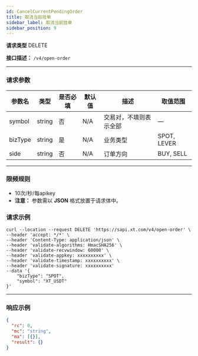```yaml
---
id: CancelCurrentPendingOrder
title: 取消当前挂单
sidebar_label: 取消当前挂单
sidebar_position: 9
---
```


**请求类型** DELETE

**接口描述：** `/v4/open-order`

---

### 请求参数

| 参数名   | 类型   | 是否必填 | 默认值 | 描述                                   | 取值范围     |
|----------|--------|----------|--------|----------------------------------------|--------------|
| symbol   | string | 否       | N/A    | 交易对，不填则表示全部                  | —            |
| bizType  | string | 是       | N/A    | 业务类型                                | SPOT, LEVER  |
| side     | string | 否       | N/A    | 订单方向                                | BUY, SELL    |

---

### 限频规则
- 10次/秒/每apikey
- **注意：** 参数需以 **JSON** 格式放置于请求体中。

### 请求示例

```
curl --location --request DELETE 'https://sapi.xt.com/v4/open-order' \
--header 'accept: */*' \
--header 'Content-Type: application/json' \
--header 'validate-algorithms: HmacSHA256' \
--header 'validate-recvwindow: 60000' \
--header 'validate-appkey: xxxxxxxxxx' \
--header 'validate-timestamp: xxxxxxxxxx' \
--header 'validate-signature: xxxxxxxxxx'
--data '{
    "bizType": "SPOT",
    "symbol": "XT_USDT"
}'
```

---

### 响应示例

```json title="Response"
{
  "rc": 0,
  "mc": "string",
  "ma": [{}],
  "result": {}
}
